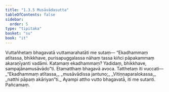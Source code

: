 ```yaml
---
title: "1.3.5 Musāvādasutta"
tableOfContents: false
sidebar:
  order: 5
type: "tipitaka"
basket: "su"
book: "it"
---
```



<DynamicBreadcrumb />

<Division number="25" book="it">

<Paragraph number="142" book="it">
Vuttañhetaṃ bhagavatā vuttamarahatāti me sutaṃ—
</Paragraph>

<Paragraph number="143" book="it">
“Ekadhammaṃ atītassa, bhikkhave, purisapuggalassa nāhaṃ tassa kiñci pāpakammaṃ akaraṇīyanti vadāmi. Katamaṃ ekadhammaṃ? Yadidaṃ, bhikkhave, sampajānamusāvādo”ti. Etamatthaṃ bhagavā avoca. Tatthetaṃ iti vuccati—
</Paragraph>

<Paragraph number="144" type="verses" book="it">
_“Ekadhammaṃ atītassa,_  
_musāvādissa jantuno;_  
_Vitiṇṇaparalokassa,_  
_natthi pāpaṃ akāriyan”ti._  

</Paragraph>

<Paragraph number="145" book="it">
Ayampi attho vutto bhagavatā, iti me sutanti.

</Paragraph>
</Division>

<Paragraph number="146" type="center" book="it">
Pañcamaṃ.
</Paragraph>